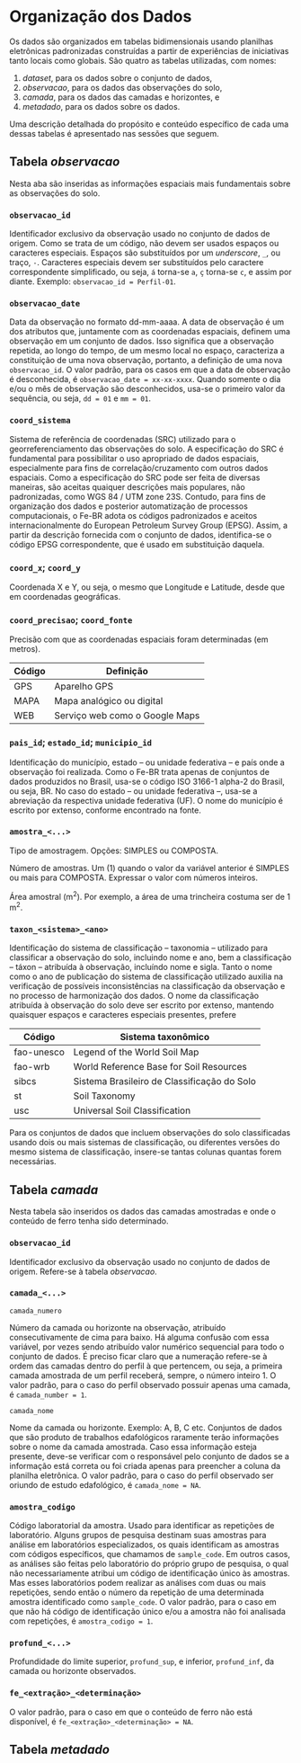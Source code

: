 # Organização dos Dados

Os dados são organizados em tabelas bidimensionais usando planilhas eletrônicas padronizadas construídas a
partir de experiências de iniciativas tanto locais como globais. São quatro as tabelas utilizadas, com nomes:

1. *dataset*, para os dados sobre o conjunto de dados,
2. *observacao*, para os dados das observações do solo,
3. *camada*, para os dados das camadas e horizontes, e
4. *metadado*, para os dados sobre os dados.

Uma descrição detalhada do propósito e conteúdo específico de cada uma dessas tabelas é apresentado nas 
sessões que seguem.

## Tabela *observacao*

Nesta aba são inseridas as informações espaciais mais fundamentais sobre as observações do solo.

### `observacao_id`

Identificador exclusivo da observação usado no conjunto de dados de origem. Como se trata de um código, não 
devem ser usados espaços ou caracteres especiais. Espaços são substituídos por um *underscore*, `_`, ou traço,
`-`. Caracteres especiais devem ser substituídos pelo caractere correspondente simplificado, ou seja, `á`
torna-se `a`, `ç` torna-se `c`, e assim por diante. Exemplo: `observacao_id = Perfil-01`.

### `observacao_date`

Data da observação no formato dd-mm-aaaa. A data de observação é um dos atributos que, juntamente com as
coordenadas espaciais, definem uma observação em um conjunto de dados. Isso significa que a observação 
repetida, ao longo do tempo, de um mesmo local no espaço, caracteriza a constituição de uma nova observação,
portanto, a definição de uma nova `observacao_id`. O valor padrão, para os casos em que a data de observação é
desconhecida, é `observacao_date = xx-xx-xxxx`. Quando somente o dia e/ou o mês de observação são 
desconhecidos, usa-se o primeiro valor da sequência, ou seja, `dd = 01` e `mm = 01`.

### `coord_sistema`

Sistema de referência de coordenadas (SRC) utilizado para o georreferenciamento das observações do solo. A
especificação do SRC é fundamental para possibilitar o uso apropriado de dados espaciais, especialmente para 
fins de correlação/cruzamento com outros dados espaciais. Como a especificação do SRC pode ser feita de 
diversas maneiras, são aceitas quaiquer descrições mais populares, não padronizadas, como WGS 84 / UTM zone 
23S. Contudo, para fins de organização dos dados e posterior automatização de processos computacionais, o 
Fe-BR adota os códigos padronizados e aceitos internacionalmente do European Petroleum Survey Group (EPSG).
Assim, a partir da descrição fornecida com o conjunto de dados, identifica-se o código EPSG correspondente, 
que é usado em substituição daquela.

### `coord_x`; `coord_y`

Coordenada X e Y, ou seja, o mesmo que Longitude e Latitude, desde que em coordenadas geográficas.

### `coord_precisao`; `coord_fonte`

Precisão com que as coordenadas espaciais foram determinadas (em metros).

Código | Definição
------ | -------------------------------
GPS    | Aparelho GPS
MAPA   | Mapa analógico ou digital
WEB    | Serviço web como o Google Maps

### `pais_id`; `estado_id`; `municipio_id`

Identificação do município, estado -- ou unidade federativa -- e país onde a observação foi realizada. Como o
Fe-BR  trata apenas de conjuntos de dados produzidos no Brasil, usa-se o código ISO 3166-1 alpha-2 do Brasil, 
ou seja, BR. No caso do estado -- ou unidade federativa --, usa-se a abreviação da respectiva unidade 
federativa (UF). O nome do município é escrito por extenso, conforme encontrado na fonte.

### `amostra_<...>`

Tipo de amostragem. Opções: SIMPLES ou COMPOSTA.

Número de amostras. Um (1) quando o valor da variável anterior é SIMPLES ou mais para COMPOSTA. Expressar o valor com números inteiros.

Área amostral (m^2^). Por exemplo, a área de uma trincheira costuma ser de 1 m^2^.

### `taxon_<sistema>_<ano>`

Identificação do sistema de classificação -- taxonomia -- utilizado para classificar a observação do solo,
incluindo nome e ano, bem a classificação -- táxon -- atribuída à observação, incluíndo nome e sigla. Tanto o
nome como o ano de publicação do sistema de classificação utilizado auxilia na verificação de possíveis
inconsistências na classificação da observação e no processo de harmonização dos dados. O nome da 
classificação atribuída à observação do solo deve ser escrito por extenso, mantendo quaisquer espaços e
caracteres especiais presentes, prefere

Código     | Sistema taxonômico
---------- | -------------------------------------------
fao-unesco | Legend of the World Soil Map
fao-wrb    | World Reference Base for Soil Resources
sibcs      | Sistema Brasileiro de Classificação do Solo
st         | Soil Taxonomy
usc        | Universal Soil Classification

Para os conjuntos de dados que incluem observações do solo classificadas usando dois ou mais sistemas de
classificação, ou diferentes versões do mesmo sistema de classificação, insere-se tantas colunas quantas
forem necessárias.

## Tabela *camada*

Nesta tabela são inseridos os dados das camadas amostradas e onde o conteúdo de ferro tenha sido determinado.

### `observacao_id`

Identificador exclusivo da observação usado no conjunto de dados de origem. Refere-se à tabela *observacao*.

### `camada_<...>`

`camada_numero`

Número da camada ou horizonte na observação, atribuído consecutivamente de cima para baixo. Há alguma confusão
com essa variável, por vezes sendo atribuído valor numérico sequencial para todo o conjunto de dados. É 
preciso ficar claro que a numeração refere-se à ordem das camadas dentro do perfil à que pertencem, ou seja, a
primeira camada amostrada de um perfil receberá, sempre, o número inteiro 1. O valor padrão, para o caso do
perfil observado possuir apenas uma camada, é `camada_number = 1`.

`camada_nome`

Nome da camada ou horizonte. Exemplo: A, B, C etc. Conjuntos de dados que são produto de trabalhos 
edafológicos raramente terão informações sobre o nome da camada amostrada. Caso essa informação esteja 
presente, deve-se verificar com o responsável pelo conjunto de dados se a informação está correta ou foi 
criada apenas para preencher a coluna da planilha eletrônica. O valor padrão, para o caso do perfil observado
ser oriundo de estudo edafológico, é `camada_nome = NA`.

### `amostra_codigo`

Código laboratorial da amostra. Usado para identificar as repetições de laboratório. Alguns grupos de pesquisa
destinam suas amostras para análise em laboratórios especializados, os quais identificam as amostras com 
códigos específicos, que chamamos de `sample_code`. Em outros casos, as análises são feitas pelo laboratório 
do próprio grupo de pesquisa, o qual não necessariamente atribui um código de identificação único às amostras.
Mas esses laboratórios podem realizar as análises com duas ou mais repetições, sendo então o número da 
repetição de uma determinada amostra identificado como `sample_code`. O valor padrão, para o caso em que não 
há código de identificação único e/ou a amostra não foi analisada com repetições, é `amostra_codigo = 1`.

### `profund_<...>`

Profundidade do limite superior, `profund_sup`, e inferior, `profund_inf`, da camada ou horizonte observados.

### `fe_<extração>_<determinação>`

O valor padrão, para o caso em que o conteúdo de ferro não está disponível, é 
`fe_<extração>_<determinação> = NA`.

## Tabela *metadado*
